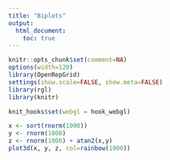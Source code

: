 ```yaml
---
title: "Biplots"
output: 
  html_document:
    toc: true
---
```


```r
knitr::opts_chunk$set(comment=NA)
options(width=120)
library(OpenRepGrid)
settings(show.scale=FALSE, show.meta=FALSE)
library(rgl)
library(knitr)
```

```r
knit_hooks$set(webgl = hook_webgl)
```

```r
x <- sort(rnorm(1000))
y <- rnorm(1000)
z <- rnorm(1000) + atan2(x,y)
plot3d(x, y, z, col=rainbow(1000))
```
